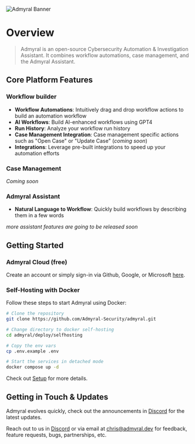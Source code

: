 ![Admyral Banner](../../img/banner.svg)

# Overview

> Admyral is an open-source Cybersecurity Automation & Investigation Assistant. It combines workflow automations, case management, and the Admyral Assistant.

## Core Platform Features

### Workflow builder

-   **Workflow Automations**: Intuitively drag and drop workflow actions to build an automation workflow
-   **AI Workflows**: Build AI-enhanced workflows using GPT4
-   **Run History**: Analyze your workflow run history
-   **Case Management Integration**: Case management specific actions such as "Open Case" or "Update Case" (_coming soon_)
-   **Integrations**: Leverage pre-built integrations to speed up your automation efforts

### Case Management

_Coming soon_

### Admyral Assistant

- **Natural Language to Workflow**: Quickly build workflows by describing them in a few words

_more assistant features are going to be released soon_

## Getting Started

### Admyral Cloud (free)
Create an account or simply sign-in via Github, Google, or Microsoft [here](https://admyral.dev/login).


### Self-Hosting with Docker 
Follow these steps to start Admyral using Docker:

```bash
# Clone the repository
git clone https://github.com/Admyral-Security/admyral.git

# Change directory to docker self-hosting
cd admyral/deploy/selfhosting

# Copy the env vars
cp .env.example .env

# Start the services in detached mode
docker compose up -d
```

Check out [Setup](https://docs.admyral.dev/setup/docker) for more details.

## Getting in Touch & Updates

Admyral evolves quickly, check out the announcements in [Discord](https://discord.gg/GqbJZT9Hbf) for the latest updates.

Reach out to us in [Discord](https://discord.gg/GqbJZT9Hbf) or via email at [chris@admyral.dev](mailto:chris@admyral.dev) for feedback, feature requests, bugs, partnerships, etc.

